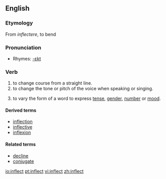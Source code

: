==English==
===Etymology===
From {{L.}} ''inflectere'', to bend

===Pronunciation===
*Rhymes: [[Rhymes:English:-ɛkt|-ɛkt]]

===Verb===
{{conj|inflect|inflects|inflected|inflected|inflecting}}

#to change course from a straight line.
#to change the tone or pitch of the voice when speaking or singing.
#{{grammar}} to vary the form of a word to express [[tense]], [[gender]], [[number]] or [[mood]].

====Derived terms====
*[[inflection]]
*[[inflective]]
*[[inflexion]]

====Related terms====
*[[decline]]
*[[conjugate]]

[[io:inflect]]
[[pt:inflect]]
[[vi:inflect]]
[[zh:inflect]]